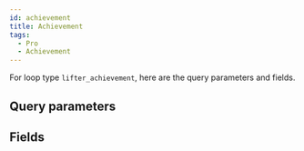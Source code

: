 ```yaml
---
id: achievement
title: Achievement
tags:
  - Pro
  - Achievement
---
```


For loop type `lifter_achievement`, here are the query parameters and fields.

## Query parameters

<QueryArgsList args={json.query_args} />

## Fields

<FieldsList fields={json.fields} />
